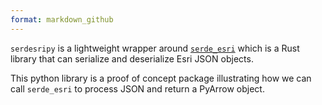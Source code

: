 ```yaml
---
format: markdown_github
---
```


`serdesripy` is a lightweight wrapper around [`serde_esri`](https://github.com/JosiahParry/serde_esri) which is a Rust library that can serialize and deserialize Esri JSON objects. 

This python library is a proof of concept package illustrating how we can call `serde_esri` to process JSON and return a PyArrow object. 

